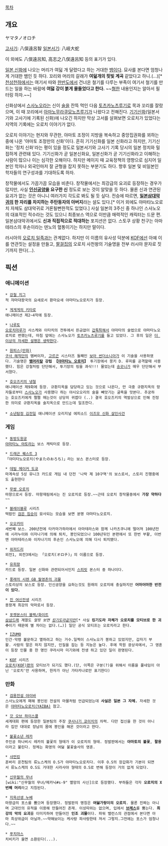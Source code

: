 [[목차]]
== 개요 ==
ヤマタノオロチ

[[고사기]]: 八俣遠呂智
[[일본서기]]: 八岐大蛇

이 외에도 八俣遠呂知, 高志之八俣遠呂知 등의 표기가 있다.

[[일본 신화]]에 나오는 머리가 여덟 개 달렸다고 하는 거대한 [[뱀]]이다. 묘사를 본다면 엄청나게 거대한 뱀인 듯 하다. 꼬리와 머리의 갈래가 '''여덟개의 핏빛 계곡''' 같았다고 하니.(...)[* [[천상천하]]에서는 여기서 따와 [[한반도]]에서 건너온 철기를 다루는 부족이 여기서 철기를 만드는 일을 하는 바람에 '''여덣 강이 붉게 물들었다고 한다.''' ~~[[혐한]] 내용인지는 알아서 필터링 하자.~~]

신화상에서 [[스사노오]]라는 신이 [[술]]을 잔뜩 먹인 다음 [[토츠카노츠루기]]로 목과 꼬리를 잘랐으며, 이 때 꼬리에서 [[아마노무라쿠모노츠루기]]가 나왔다고 전해진다. [[기기신화]](일본서기와 고사기에 기록된 신화)에 나오긴 하지만 막상 고서를 살펴보면 오로치가 있었다는 지역의 기록에는 오로치 이야기가 없다.

오로치 이야기는 현지와 무관한, 야마토 조정이 지방을 복속하고 중앙집권화를 꾀하는 중에 나온 '야마토 조정만의 신화'이다. 흔히 기기신화를 일본 신화라고 하지만, 기기신화는 '정치 신화'라는 평이 있을 정도로 일본서기와 고사기 기록 당시의 일본 정치와 밀접하게 관련돼 있다. 기기신화가 곧 일본신화요, 일본신화가 곧 기기신화라고 이해하는 사람이 많으나 이는 심각한 오해이다. 하지만 메이지 때 교육정책의 영향으로 심지어 일본인 학자나 외국인마저 잘 균형을 잡지 못하는 부분기도 하다. 향후 일본 및 비일본인 학자들의 연구성과를 기대하도록 하자.

창작물에서도 가끔가끔 모습을 비춘다. 창작물에서는 최강급의 요괴로 등장하는 경우가 많지만, 사실 '''[[인신공양]]을 요구한 신''' 정도로 보는 것이 알맞을 듯 하다. 물론 신과 연관된 요괴가 없는 것은 아니니 여러가지 각도로 봐도 될 듯 싶다. 전승에 따르면, '''[[일본삼대악귀]]의 한 자리를 차지하는 주탄동자의 아버지'''라는 설도 있다.[* 이거 외에도 야마타노오로치 자체도 삼대악귀로 거론될뻔한적도 있었다.] 사실 일본의 3주신 중 하나인 스사노오의 대표적인 적수라는 것도 있으니 최종보스 역으로 이만큼 매력적인 캐릭터는 드문 편. 일본삼대악귀에서도 '''신과 직접적으로 적대하는''' 포지션은 없다. 스토쿠 상황 천구는 아마테라스의 후손이라는 덴노의 혈통이기는 하지만 말이다.

러시아의 [[오로치 일족]]과는 관계없다. 하지만 이 이름의 유사성 덕분에 [[KOF]]에선 아예 이를 연관짓는 설정을 만들고, [[팔걸집]]의 오로치 사천왕의 기술명을 전부 러시아 문자로 짓기까지 한다(...).

== 픽션 ==
=== 애니메이션 ===
 * [[강철 지그]]
 적 쟈마대왕국의 요새로서 환마요새 야마타노오로치가 등장.

 * [[게게게의 키타로]]
 애니메이션 제2~4작에 등장.

 * [[나루토]]
 [[오로치마루(나루토)|오로치마루]]가 사스케와 이타치의 전투에서 뜬금없이 [[갑툭튀]]해서 야마타의 술법으로 야마타노오로치로 변했는데, 마침 앞에는 스사노오가 [[토츠카노츠루기]]를 들고 있었다. 그 후의 일은 [[더 이상의 자세한 설명은 생략한다]].

 * [[원피스(만화)]]
 [[구사 해적단]]의 멤버이자, [[고르곤]] 시스터즈 둘째인 [[보아 썬더소니아]]가 이 기술을 사용하였다. 기술명은 '''[[뱀]]머리칼 강립 【[[야마타노 오로치]]】''' 투기장에서 몽키 D. 루피를 공격할때 사용했다. 힘은 강철처럼 단단해서, 투기장의 링을 콰삭!!! 물었는데 [[송곳니]]가 매우 단단해서 부서졌다. 

 * [[호오즈키의 냉철]]
 애니메이션 제9화에 등장. 규환지옥을 담당하고 있는 것으로 나온다, 만 극중 규환지옥의 망자들로부터 [[스사노오]]가 사용했다 하는 야시오오리의 술을 빼앗기는 굴욕을 맛본다. 추궁하는 호오즈키에게 쩔쩔 매는것이 상당히 귀엽다 (..) 결국 호오즈키의 역발상으로 인해 진정한 의미로 규환지옥을 술지옥으로 만드는데 일조한다.
 
 * [[소년탐정 김전일]] 애니메이션 오리지널 에피소드 [[이즈모 신화 살인사건]]

=== 게임 ===
 * [[동방도원궁]]
 [[야마타노 야토]]라는 보스 캐릭터로 등장.

 * [[드래곤 퀘스트 3]]
 「야미타노오로치(やまたのおろち)」라는 보스 몬스터로 등장.

 * [[데빌 메이커 도쿄]]
 마계속성 5성 유니크 카드로 게임 내 던전 '나락 제 10구역'의 보스로서, 스토리 진행중에도 출현한다

 * [[무쌍 오로치]]
 마왕으로서 등장. 마왕재림에서는 진 오로치로 등장.~~근데 오로치 창작물중에서 '''가장 약하다'''~~

 * [[블레이블루]] 시리즈
 떡밥인 [[검은 짐승]]이 묘사되는 모습을 보면 분명 야마타노오로치.

 * [[오오카미]]
 세번째 보스. 200년전에 타카마가하라에서 아마테라스와 함께 나카츠쿠니에 떨어져 100년전에 시라누이와 이자나기에 의해 퇴치, 봉인되었으나 100년뒤인 본편에서 또 한번 부활, 이번엔 아마테라스와 이자나기의 후손인 스사노오에 의해 다시 퇴치됐다.

 * [[위저드리]]
 외전1, 외전3에서는 「오로치(オロチ)」의 이름으로 등장.

 * [[유희왕]]
 카드로 등장. 일본 신화와 관련되어서인지 [[스피릿]] 몬스터 중 하나이다.

 * [[풍래의 시렌 GB 월영촌의 괴물]]
 스토리상의 보스로 등장. 인신공양을 요하는것도 원래의 오로치에 충실하지만 '''어마어마한 반전이 있다.'''

 * [[진 여신전생]] 시리즈
 용왕계 최강의 악마로서 등장.

 * [[포켓몬스터 블랙/화이트]]
 [[삼삼드래]] 계열도 ''얼핏 보면 [[킹기도라]]같지만''[* 사실 '''킹기도라 자체가 오로치를 모티브로 한 괴수'''이기 때문에 별 차이는 없다.(…)] 일단 공식 모티프는 오로치라고 한다.

 * [[IZUMO]]
 인간·악령 불문하고 멸하려고 하는 거수.일찍이 스사노오가 봉하고 있었지만, 갑자기 부활. 사람의 말은 하지 않지만, 인질을 잡는 등 지능은 높다. 후에 학원 광상곡에서, 그 영혼이 등장 인물 중 한 명인 쿠라시마 미기와에 전생 하고 있던 일이 판명된다.

 * [[KOF]] 시리즈
 [[오로치(KOF)]]편의 모티브가 되기도 했다.(단, 이쪽은 구분(?)을 위해서 이름을 풀네임이 아닌 '오로치'만 사용하며, 한자가 아닌 가타카나로만 표기한다)
=== 만화 ===
 * [[검용전설 야이바]]
 스사노오에게 패해 봉인된 전설의 마물처럼 언급되었는데 '''사실은 일본 그 자체.''' 자세한 것은 [[야마타노오로치(YAIBA)]] 참고.

 * [[갓 오브 하이스쿨]]
 세계대회 편에 등장한 일본팀의 주장 [[쿠사나기 쿄이치]]의 차력. 다만 접신을 한 것이 아니라 집안 대대로 장남의 몸에 봉인을 해온 것이라고 한다.

 * [[불꽃소년 레카]]
 주인공 하나비시 레카의 불꽃의 형태가 이 오로치의 형태. 정발판에서는 '''야마토의 불꽃''', '''팔용'''이라고 불린다. 정체는 화영의 여덣 불꽃술사의 영혼.

 * [[샤먼킹]]
 훈바리 온천팀의 류노스케의 O.S가 야마타노오로치다. 이후 O.S의 장갑화가 기본이 되면서 류노스케의 O.S도 거대한 시라사야 형태의 O.S로 변해 등장이 거의 없게 되었다.

 * [[신무월의 무녀]]
 [wiki:"신무월의 무녀/메카닉#s-9" 멸망의 사신]으로 등장했다. 부하들은 각자 '''오로치의 X번째 머리'''라고 지칭된다.

 * [[지옥선생 누베]]
 마왕급의 포스를 뿜으며 등장했다. 정발판의 명칭은 '''여덣가랑이의 오로치'''. 물론 진짜는 아니며 고대인의 유적을 이용해 만들어진 존재. 이성따위는 없으며, 입에서 '''[[브레스]]'''를 뿜는다. '''최강의 악의 요괴'''를 이미지하여 만들어진 '''인조 괴물'''이다. 파워 밸런스의 관점에서 본다면 아마 최상위급이 아닐까.~~약해보이는 케사랑 파사랑한테 져서 그렇지.그전에는 포스가 엄청나다.~~ 

 * [[푸치마스]]
 치비키가 울면 소환된다(...).

